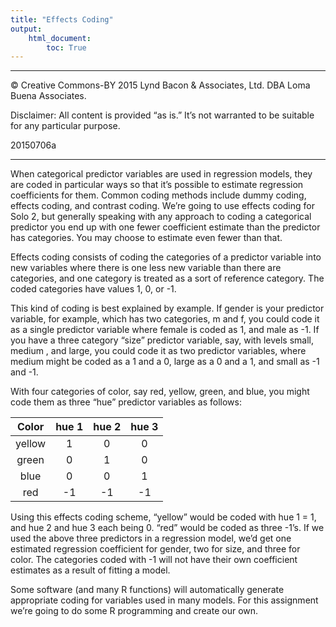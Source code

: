 ```yaml
---
title: "Effects Coding"
output:
    html_document:
        toc: True
---
```


- - -

&copy; Creative Commons-BY 2015 Lynd Bacon & Associates, Ltd. DBA Loma Buena Associates.

Disclaimer:  All content is provided "as is." It's not warranted to be suitable for any particular purpose.

20150706a

_ _ _

When categorical predictor variables are used in regression models, they are coded in particular ways so that it's possible to estimate regression coefficients for them.  Common coding methods include dummy coding, effects coding, and contrast coding.   We're going to use effects coding for Solo 2, but generally speaking with any approach to coding a categorical predictor you end up with one fewer coefficient estimate than the predictor has categories.  You may choose to estimate even fewer than that.

Effects coding consists of coding the categories of a predictor variable into new variables where there is one less new variable than there are categories, and one category is treated as a sort of reference category.  The coded categories have values 1, 0, or -1.

This kind of coding is best explained by example.  If gender is your predictor variable, for example, which has two categories, m and f, you could code it as a single predictor variable where female is coded as 1, and male as -1.  If you have a  three category “size” predictor variable, say, with levels small, medium , and large, you could code it as two predictor variables,  where medium might be coded as a 1 and a 0, large as a 0 and a 1, and small as -1 and -1.   

With four categories of color, say red, yellow, green, and blue, you might code them as three "hue" predictor variables as follows:

Color | hue 1 | hue 2 | hue 3
:-----: | :-------: | :-------: | :-------:
yellow |  1 |  0 |  0
green  |  0 |  1 |  0
blue |  0 |  0 |  1
red | -1 | -1 | -1


Using this effects coding scheme, "yellow" would be coded with hue 1 = 1, and hue 2 and hue 3 each being 0.  "red" would be coded as three -1's. If we used the above three predictors in a regression model, we'd get one estimated regression coefficient for gender, two for size, and three for color.  The categories coded with -1 will not have their own coefficient estimates as a result of fitting a model.

Some software (and many R functions) will automatically generate appropriate coding for variables used in many models.  For this assignment we're going to do some R programming and create our own.
